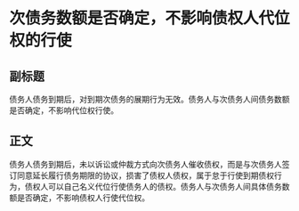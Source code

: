 # 次债务数额是否确定，不影响债权人代位权的行使
## 副标题
债务人债务到期后，对到期次债务的展期行为无效。债务人与次债务人间债务数额是否确定，不影响代位权行使。
## 正文
债务人债务到期后，未以诉讼或仲裁方式向次债务人催收债权，而是与次债务人签订同意延长履行债务期限的协议，损害了债权人债权，属于怠于行使到期债权行为，债权人可以自己名义代位行使债务人的债权。债务人与次债务人间具体债务数额是否确定，不影响债权人行使代位权。